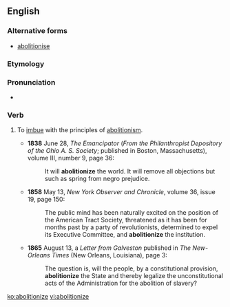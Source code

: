 ==English==

===Alternative forms===
* [[abolitionise]]

===Etymology===
{{suffix|abolition|ize}}

===Pronunciation===
* {{a|US}} {{IPA|/ˌæb.əˈlɪʃ.n̩ˌaɪz/}}

===Verb===
{{en-verb|abolitioniz|es}}

# {{context|transitive|rare|obsolete|lang=en}} To [[imbue]] with the principles of [[abolitionism]].
#* '''1838''' June 28, ''The Emancipator'' (''From the Philanthropist Depository of the Ohio A. S. Society''; published in Boston, Massachusetts), volume III, number 9, page 36:
#*: It will '''abolitionize''' the world. It will remove all objections but such as spring from negro prejudice.
#* '''1858''' May 13, ''New York Observer and Chronicle'', volume 36, issue 19, page 150:
#*: The public mind has been naturally excited on the position of the American Tract Society, threatened as it has been for months past by a party of revolutionists, determined to expel its Executive Committee, and '''abolitionize''' the institution.
#* '''1865''' August 13, a ''Letter from Galveston'' published in ''The New-Orleans Times'' (New Orleans, Louisiana), page 3:
#*: The question is, will the people, by a constitutional provision, '''abolitionize''' the State and thereby legalize the unconstitutional acts of the Administration for the abolition of slavery?

[[ko:abolitionize]]
[[vi:abolitionize]]